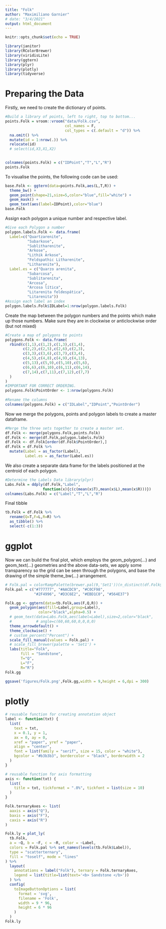 ```yaml
---
title: "Folk"
author: "Maximiliano Garnier"
# date: "3/4/2021"
output: html_document
---
```


```r
knitr::opts_chunk$set(echo = TRUE)

library(janitor)
library(RColorBrewer)
library(viridisLite)
library(ggtern)
library(plyr)
library(plotly)
library(tidyverse)
```

# Preparing the Data

Firstly, we need to create the dictionary of points.

```r
#Build a library of points, left to right, top to bottom...
points.Folk = vroom::vroom("data/Folk.csv", 
                           col_names = F, 
                           col_types = c(.default = "d")) %>% 
  na.omit() %>% 
  mutate(id = 1:nrow(.)) %>% 
  relocate(id)
  # select(id,X3,X1,X2)
  

colnames(points.Folk) = c("IDPoint","T","L","R")
points.Folk
```

To visualise the points, the following code can be used:

```r
base.Folk <- ggtern(data=points.Folk,aes(L,T,R)) +
  theme_bw() +
  geom_point(shape=21,size=5,color="blue",fill="white") +
  geom_mask() + 
  geom_text(aes(label=IDPoint),color="blue")
base.Folk
```

Assign each polygon a unique number and respective label.

```r
#Give each Polygon a number
polygon.labels.Folk <- data.frame(
  Label=c("Quartzarenite",
          "Subarkose",
          "Sublitharenite",
          "Arkose",
          "Lithik Arkose",
          "Feldspathic Litharenite",
          "Litharenite"),
  Label.es = c("Quarzo arenita",
          "Subarcosa",
          "Sublitarenita",
          "Arcosa",
          "Arcosa lítica",
          "Litarenita feldespática",
          "Litarenita"))
#Assign each label an index
polygon.labels.Folk$IDLabel=1:nrow(polygon.labels.Folk)
```

Create the map between the polygon numbers and the points which make up those numbers. Make sure they are in clockwise or anticlockwise order (but not mixed)

```r
#Create a map of polygons to points
polygons.Folk <- data.frame(
  rbind(c(1,1),c(1,2),c(1,3),c(1,4),
        c(2,2),c(2,5),c(2,6),c(2,3),
        c(3,3),c(3,6),c(3,7),c(3,4),
        c(4,5),c(4,8),c(4,9),c(4,13),
        c(5,13),c(5,9),c(5,10),c(5,6),
        c(6,6),c(6,10),c(6,11),c(6,14),
        c(7,14),c(7,11),c(7,12),c(7,7)
  )
)
#IMPORTANT FOR CORRECT ORDERING.
polygons.Folk$PointOrder <- 1:nrow(polygons.Folk)
 
#Rename the columns
colnames(polygons.Folk) = c("IDLabel","IDPoint","PointOrder")
```

Now we merge the polygons, points and polygon labels to create a master dataframe.

```r
#Merge the three sets together to create a master set.
df.Folk <- merge(polygons.Folk,points.Folk)
df.Folk <- merge(df.Folk,polygon.labels.Folk)
df.Folk <- df.Folk[order(df.Folk$PointOrder),]
df.Folk = df.Folk %>% 
  mutate(Label = as_factor(Label),
         Label.es = as_factor(Label.es))
```

We also create a separate data frame for the labels positioned at the centroid of each polygon.

```r
#Determine the Labels Data library(plyr)
Labs.Folk = ddply(df.Folk,"Label",
                 function(x){c(c(mean(x$T),mean(x$L),mean(x$R)))})
colnames(Labs.Folk) = c("Label","T","L","R")
```

Final tibble

```r
tb.Folk = df.Folk %>% 
  rename(Q=T,F=L,R=R) %>% 
  as_tibble() %>% 
  select(-c(1:3))
```

# ggplot

Now we can build the final plot, which employs the geom_polygon(…) and  geom_text(…) geometries and the above data-sets, we apply some transparency so the grid can be seen through the polygons, and base the drawing of the simple theme_bw(…) arrangement.

```r
# Folk.pal = colorRampPalette(brewer.pal(9,'Set1'))(n_distinct(df.Folk$Label))
Folk.pal = c("#777777", "#AACDC9", "#C0CF98", 
             "#2F4996", "#D3C6E2", "#EBD1C0", "#564E37")

Folk.gg <- ggtern(data=tb.Folk,aes(F,Q,R)) +
  geom_polygon(aes(fill=Label,group=Label),
               color="black",alpha=0.5) +
  # geom_text(data=Labs.Folk,aes(label=Label),size=2,color="black",
  #           # angle=c(60,60,60,0,0,0,0)
  theme_arrowdefault() +
  theme_clockwise() +
  # custom_percent("Percent") +
  scale_fill_manual(values = Folk.pal) +
  # scale_fill_brewer(palette = 'Set1') +
  labs(title="Folk",
       fill = "Sandstone",
       T="Q",
       L="F",
       R="R")
Folk.gg
```

```r
ggsave('figures/Folk.png',Folk.gg,width = 9,height = 6,dpi = 300)
```

# plotly

```r
# reusable function for creating annotation object
label <- function(txt) {
  list(
    text = txt, 
    x = 0.1, y = 1,
    ax = 0, ay = 0,
    xref = "paper", yref = "paper", 
    align = "center",
    font = list(family = "serif", size = 15, color = "white"),
    bgcolor = "#b3b3b3", bordercolor = "black", borderwidth = 2
  )
}

# reusable function for axis formatting
axis <- function(txt) {
  list(
    title = txt, tickformat = ".0%", tickfont = list(size = 10)
  )
}

Folk.ternaryAxes <- list(
  aaxis = axis("Q"), 
  baxis = axis("F"), 
  caxis = axis("R")
)
```

```r
Folk.ly = plot_ly(
  tb.Folk,
  a = ~Q, b = ~F, c = ~R, color = ~Label, 
  colors = Folk.pal %>% set_names(levels(tb.Folk$Label)),
  type = "scatterternary",
  fill = "toself", mode = "lines"
) %>%
  layout(
    annotations = label("Folk"), ternary = Folk.ternaryAxes,
    legend = list(title=list(text='<b> Sandstone </b>'))
  ) %>% 
  config(
    toImageButtonOptions = list(
      format = 'svg',
      filename = 'Folk',
      width = 9 * 96,
      height = 6 * 96
    )
  )
Folk.ly
```


